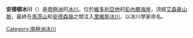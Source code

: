 {{Coord|74|41|S|162|22|E|source:GNIS|display=title}}

'''安德頓冰川'''（{{lang-en|Anderton Glacier}}）是[[南極洲|南極洲]]的[[冰川|冰川]]，位於[[維多利亞地|維多利亞地]]的[[彭內爾海岸|彭內爾海岸]]，流經[[艾森豪山脈|艾森豪山脈]]，最終在[[馬茨山|馬茨山]]和[[安德森嶺|安德森嶺]]之間注入[[里維斯冰川|里維斯冰川]]，以冰川學家命名。

{{Antarctica-geo-stub}}
[[Category:南極洲冰川|Category:南極洲冰川]]